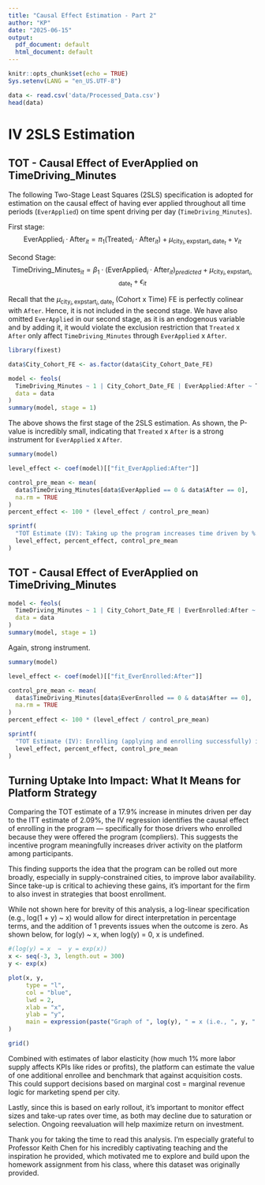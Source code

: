 ```yaml
---
title: "Causal Effect Estimation - Part 2"
author: "KP"
date: "2025-06-15"
output:
  pdf_document: default
  html_document: default
---
```


```r
knitr::opts_chunk$set(echo = TRUE)
Sys.setenv(LANG = "en_US.UTF-8")
```

```r
data <- read.csv('data/Processed_Data.csv')
head(data)
```

# IV 2SLS Estimation

## TOT - Causal Effect of EverApplied on TimeDriving_Minutes

The following Two-Stage Least Squares (2SLS) specification is adopted for estimation on the causal effect of having ever applied throughout all time periods (`EverApplied`) on time spent driving per day (`TimeDriving_Minutes`).

First stage:
$$
\text{EverApplied}_{i} \cdot \text{After}_{it} = \pi_1 (\text{Treated}_{i} \cdot \text{After}_{it}) + \mu_{\text{city}_i, \text{expstart}_i, \text{date}_t} + \nu_{it}
$$

Second Stage:
$$
\text{TimeDriving\_Minutes}_{it} = \beta_1 \cdot \text{(EverApplied}_{i} \cdot \text{After}_{it} \text{)}_{predicted} + \mu_{\text{city}_i, \text{expstart}_i, \text{date}_t} + \epsilon_{it}
$$

Recall that the $\mu_{\text{city}_i, \text{expstart}_i, \text{date}_t}$ (Cohort x Time) FE is perfectly colinear with `After`. Hence, it is not included in the second stage.
We have also omitted `EverApplied` in our second stage, as it is an endogenous variable and by adding it, it would violate the exclusion restriction that `Treated` x `After` only affect `TimeDriving_Minutes` through `EverApplied` x `After`.

```r
library(fixest)

data$City_Cohort_FE <- as.factor(data$City_Cohort_Date_FE)

model <- feols(
  TimeDriving_Minutes ~ 1 | City_Cohort_Date_FE | EverApplied:After ~ Treated:After,
  data = data
)
summary(model, stage = 1)
```

The above shows the first stage of the 2SLS estimation. As shown, the P-value is incredibly small, indicating that `Treated` x `After` is a strong instrument for `EverApplied` x `After`.

```r
summary(model)
```
```r
level_effect <- coef(model)[["fit_EverApplied:After"]]

control_pre_mean <- mean(
  data$TimeDriving_Minutes[data$EverApplied == 0 & data$After == 0],
  na.rm = TRUE
)
percent_effect <- 100 * (level_effect / control_pre_mean)

sprintf(
  "TOT Estimate (IV): Taking up the program increases time driven by %.2f minutes per day on average (%.1f%% increase relative to control group pre-treatment mean of %.2f minutes).",
  level_effect, percent_effect, control_pre_mean
)
```

## TOT - Causal Effect of EverApplied on TimeDriving_Minutes

```r
model <- feols(
  TimeDriving_Minutes ~ 1 | City_Cohort_Date_FE | EverEnrolled:After ~ Treated:After,
  data = data
)
summary(model, stage = 1)
```

Again, strong instrument.

```r
summary(model)
```

```r
level_effect <- coef(model)[["fit_EverEnrolled:After"]]

control_pre_mean <- mean(
  data$TimeDriving_Minutes[data$EverEnrolled == 0 & data$After == 0],
  na.rm = TRUE
)
percent_effect <- 100 * (level_effect / control_pre_mean)

sprintf(
  "TOT Estimate (IV): Enrolling (applying and enrolling successfully) in the program increases time driven by %.2f minutes per day on average (%.1f%% increase relative to control group pre-treatment mean of %.2f minutes).",
  level_effect, percent_effect, control_pre_mean
)
```

## Turning Uptake Into Impact: What It Means for Platform Strategy

Comparing the TOT estimate of a 17.9% increase in minutes driven per day to the ITT estimate of 2.09%, the IV regression identifies the causal effect of enrolling in the program — specifically for those drivers who enrolled because they were offered the program (compliers). This suggests the incentive program meaningfully increases driver activity on the platform among participants. 

This finding supports the idea that the program can be rolled out more broadly, especially in supply-constrained cities, to improve labor availability. Since take-up is critical to achieving these gains, it’s important for the firm to also invest in strategies that boost enrollment.

While not shown here for brevity of this analysis, a log-linear specification (e.g., log(1 + y) ~ x) would allow for direct interpretation in percentage terms, and the addition of 1 prevents issues when the outcome is zero. As shown below, for log(y) ~ x, when log(y) = 0, x is undefined.

```r
#(log(y) = x  →  y = exp(x))
x <- seq(-3, 3, length.out = 300)
y <- exp(x)

plot(x, y,
     type = "l",
     col = "blue",
     lwd = 2,
     xlab = "x",
     ylab = "y",
     main = expression(paste("Graph of ", log(y), " = x (i.e., ", y, " = e^x)"))
)

grid()
```

Combined with estimates of labor elasticity (how much 1% more labor supply affects KPIs like rides or profits), the platform can estimate the value of one additional enrollee and benchmark that against acquisition costs. This could support decisions based on marginal cost = marginal revenue logic for marketing spend per city.

Lastly, since this is based on early rollout, it’s important to monitor effect sizes and take-up rates over time, as both may decline due to saturation or selection. Ongoing reevaluation will help maximize return on investment.

Thank you for taking the time to read this analysis. I'm especially grateful to Professor Keith Chen for his incredibly captivating teaching and the inspiration he provided, which motivated me to explore and build upon the homework assignment from his class, where this dataset was originally provided.




